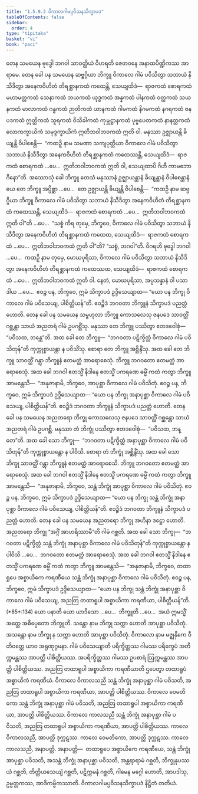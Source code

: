 ```yaml
---
title: "1.5.9.3 ဝိကာလဂါမပ္ပဝိသနသိက္ခာပဒ"
tableOfContents: false
sidebar:
  order: 4
type: "tipitaka"
basket: "vi"
book: "paci"
---
```



<DynamicBreadcrumb />

<Division number="508" book="paci">

<Paragraph number="1498" book="paci">
တေန သမယေန ဗုဒ္ဓေါ ဘဂဝါ သာဝတ္ထိယံ ဝိဟရတိ ဇေတဝနေ အနာထပိဏ္ဍိကဿ အာရာမေ. တေန ခေါ ပန သမယေန ဆဗ္ဗဂ္ဂိယာ ဘိက္ခူ ဝိကာလေ ဂါမံ ပဝိသိတွာ သဘာယံ နိသီဒိတွာ အနေကဝိဟိတံ တိရစ္ဆာနကထံ ကထေန္တိ, သေယျထိဒံ—  ရာဇကထံ စောရကထံ မဟာမတ္တကထံ သေနာကထံ ဘယကထံ ယုဒ္ဓကထံ အန္နကထံ ပါနကထံ ဝတ္ထကထံ သယနကထံ မာလာကထံ ဂန္ဓကထံ ဉာတိကထံ ယာနကထံ ဂါမကထံ နိဂမကထံ နဂရကထံ ဇနပဒကထံ ဣတ္ထိကထံ သူရကထံ ဝိသိခါကထံ ကုမ္ဘဋ္ဌာနကထံ ပုဗ္ဗပေတကထံ နာနတ္တကထံ လောကက္ခာယိကံ သမုဒ္ဒက္ခာယိကံ ဣတိဘဝါဘဝကထံ ဣတိ ဝါ. မနုဿာ ဥဇ္ဈာယန္တိ ခိယျန္တိ ဝိပါစေန္တိ—  “ကထဉှိ နာမ သမဏာ သကျပုတ္တိယာ ဝိကာလေ ဂါမံ ပဝိသိတွာ သဘာယံ နိသီဒိတွာ အနေကဝိဟိတံ တိရစ္ဆာနကထံ ကထေဿန္တိ, သေယျထိဒံ—  ရာဇကထံ စောရကထံ …ပေ…  ဣတိဘဝါဘဝကထံ ဣတိ ဝါ, သေယျထာပိ ဂိဟီ ကာမဘောဂိနော”တိ.
</Paragraph>

<Paragraph number="1499" book="paci">
အဿောသုံ ခေါ ဘိက္ခူ တေသံ မနုဿာနံ ဥဇ္ဈာယန္တာနံ ခိယျန္တာနံ ဝိပါစေန္တာနံ. ယေ တေ ဘိက္ခူ အပ္ပိစ္ဆာ …ပေ…  တေ ဥဇ္ဈာယန္တိ ခိယျန္တိ ဝိပါစေန္တိ—  “ကထဉှိ နာမ ဆဗ္ဗဂ္ဂိယာ ဘိက္ခူ ဝိကာလေ ဂါမံ ပဝိသိတွာ သဘာယံ နိသီဒိတွာ အနေကဝိဟိတံ တိရစ္ဆာနကထံ ကထေဿန္တိ, သေယျထိဒံ—  ရာဇကထံ စောရကထံ …ပေ…  ဣတိဘဝါဘဝကထံ ဣတိ ဝါ”တိ …ပေ…  “သစ္စံ ကိရ တုမှေ, ဘိက္ခဝေ, ဝိကာလေ ဂါမံ ပဝိသိတွာ သဘာယံ နိသီဒိတွာ အနေကဝိဟိတံ တိရစ္ဆာနကထံ ကထေထ, သေယျထိဒံ—  ရာဇကထံ စောရကထံ …ပေ…  ဣတိဘဝါဘဝကထံ ဣတိ ဝါ”တိ? “သစ္စံ, ဘဂဝါ”တိ. ဝိဂရဟိ ဗုဒ္ဓေါ ဘဂဝါ …ပေ…  ကထဉှိ နာမ တုမှေ, မောဃပုရိသာ, ဝိကာလေ ဂါမံ ပဝိသိတွာ သဘာယံ နိသီဒိတွာ အနေကဝိဟိတံ တိရစ္ဆာနကထံ ကထေဿထ, သေယျထိဒံ—  ရာဇကထံ စောရကထံ …ပေ…  ဣတိဘဝါဘဝကထံ ဣတိ ဝါ. နေတံ, မောဃပုရိသာ, အပ္ပသန္နာနံ ဝါ ပသာဒါယ …ပေ…  ဧဝဉ္စ ပန, ဘိက္ခဝေ, ဣမံ သိက္ခာပဒံ ဥဒ္ဒိသေယျာထ—
</Paragraph>

<Paragraph number="1500" book="paci">
<Emphasis>“ယော ပန ဘိက္ခု ဝိကာလေ ဂါမံ ပဝိသေယျ, ပါစိတ္တိယန်”</Emphasis>တိ.
</Paragraph>

<Paragraph number="1501" book="paci">
ဧဝဉ္စိဒံ ဘဂဝတာ ဘိက္ခူနံ သိက္ခာပဒံ ပညတ္တံ ဟောတိ.
</Paragraph>

</Division>
<Division number="509" book="paci">

<Paragraph number="1502" book="paci">
တေန ခေါ ပန သမယေန သမ္ဗဟုလာ ဘိက္ခူ ကောသလေသု ဇနပဒေ သာဝတ္ထိံ ဂစ္ဆန္တာ သာယံ အညတရံ ဂါမံ ဥပဂစ္ဆိံသု. မနုဿာ တေ ဘိက္ခူ ပဿိတွာ ဧတဒဝေါစုံ—  “ပဝိသထ, ဘန္တေ”တိ. အထ ခေါ တေ ဘိက္ခူ—  “ဘဂဝတာ ပဋိက္ခိတ္တံ ဝိကာလေ ဂါမံ ပဝိသိတုန်”တိ ကုက္ကုစ္စာယန္တာ န ပဝိသိံသု. စောရာ တေ ဘိက္ခူ အစ္ဆိန္ဒိံသု. အထ ခေါ တေ ဘိက္ခူ သာဝတ္ထိံ ဂန္တွာ ဘိက္ခူနံ ဧတမတ္ထံ အာရောစေသုံ. ဘိက္ခူ ဘဂဝတော ဧတမတ္ထံ အာရောစေသုံ. အထ ခေါ ဘဂဝါ ဧတသ္မိံ နိဒါနေ ဧတသ္မိံ ပကရဏေ ဓမ္မိံ ကထံ ကတွာ ဘိက္ခူ အာမန္တေသိ—  “အနုဇာနာမိ, ဘိက္ခဝေ, အာပုစ္ဆာ ဝိကာလေ ဂါမံ ပဝိသိတုံ. ဧဝဉ္စ ပန, ဘိက္ခဝေ, ဣမံ သိက္ခာပဒံ ဥဒ္ဒိသေယျာထ—
</Paragraph>

<Paragraph number="1503" book="paci">
<Emphasis>“ယော ပန ဘိက္ခု အနာပုစ္ဆာ ဝိကာလေ ဂါမံ ပဝိသေယျ, ပါစိတ္တိယန်”</Emphasis>တိ.
</Paragraph>

<Paragraph number="1504" book="paci">
ဧဝဉ္စိဒံ ဘဂဝတာ ဘိက္ခူနံ သိက္ခာပဒံ ပညတ္တံ ဟောတိ.
</Paragraph>

</Division>
<Division number="510" book="paci">

<Paragraph number="1505" book="paci">
တေန ခေါ ပန သမယေန အညတရော ဘိက္ခု ကောသလေသု ဇနပဒေ သာဝတ္ထိံ ဂစ္ဆန္တော သာယံ အညတရံ ဂါမံ ဥပဂစ္ဆိ. မနုဿာ တံ ဘိက္ခုံ ပဿိတွာ ဧတဒဝေါစုံ—  “ပဝိသထ, ဘန္တေ”တိ. အထ ခေါ သော ဘိက္ခု—  “ဘဂဝတာ ပဋိက္ခိတ္တံ အနာပုစ္ဆာ ဝိကာလေ ဂါမံ ပဝိသိတုန်”တိ ကုက္ကုစ္စာယန္တော န ပါဝိသိ. စောရာ တံ ဘိက္ခုံ အစ္ဆိန္ဒိံသု. အထ ခေါ သော ဘိက္ခု သာဝတ္ထိံ ဂန္တွာ ဘိက္ခူနံ ဧတမတ္ထံ အာရောစေသိ. ဘိက္ခူ ဘဂဝတော ဧတမတ္ထံ အာရောစေသုံ. အထ ခေါ ဘဂဝါ ဧတသ္မိံ နိဒါနေ ဧတသ္မိံ ပကရဏေ ဓမ္မိံ ကထံ ကတွာ ဘိက္ခူ အာမန္တေသိ—  “အနုဇာနာမိ, ဘိက္ခဝေ, သန္တံ ဘိက္ခုံ အာပုစ္ဆာ ဝိကာလေ ဂါမံ ပဝိသိတုံ. ဧဝဉ္စ ပန, ဘိက္ခဝေ, ဣမံ သိက္ခာပဒံ ဥဒ္ဒိသေယျာထ—
</Paragraph>

<Paragraph number="1506" book="paci">
<Emphasis>“ယော ပန ဘိက္ခု သန္တံ ဘိက္ခုံ အနာပုစ္ဆာ ဝိကာလေ ဂါမံ ပဝိသေယျ, ပါစိတ္တိယန်”</Emphasis>တိ.
</Paragraph>

<Paragraph number="1507" book="paci">
ဧဝဉ္စိဒံ ဘဂဝတာ ဘိက္ခူနံ သိက္ခာပဒံ ပညတ္တံ ဟောတိ.
</Paragraph>

</Division>
<Division number="511" book="paci">

<Paragraph number="1508" book="paci">
တေန ခေါ ပန သမယေန အညတရော ဘိက္ခု အဟိနာ ဒဋ္ဌော ဟောတိ. အညတရော ဘိက္ခု “အဂ္ဂိံ အာဟရိဿာမီ”တိ ဂါမံ ဂစ္ဆတိ. အထ ခေါ သော ဘိက္ခု—  “ဘဂဝတာ ပဋိက္ခိတ္တံ သန္တံ ဘိက္ခုံ အနာပုစ္ဆာ ဝိကာလေ ဂါမံ ပဝိသိတုန်”တိ ကုက္ကုစ္စာယန္တော န ပါဝိသိ …ပေ…  ဘဂဝတော ဧတမတ္ထံ အာရောစေသုံ. အထ ခေါ ဘဂဝါ ဧတသ္မိံ နိဒါနေ ဧတသ္မိံ ပကရဏေ ဓမ္မိံ ကထံ ကတွာ ဘိက္ခူ အာမန္တေသိ—  “အနုဇာနာမိ, ဘိက္ခဝေ, တထာရူပေ အစ္စာယိကေ ကရဏီယေ သန္တံ ဘိက္ခုံ အနာပုစ္ဆာ ဝိကာလေ ဂါမံ ပဝိသိတုံ. ဧဝဉ္စ ပန, ဘိက္ခဝေ, ဣမံ သိက္ခာပဒံ ဥဒ္ဒိသေယျာထ—
</Paragraph>

</Division>
<Division number="512" book="paci">

<Paragraph number="1509" book="paci">
<Emphasis>“ယော ပန ဘိက္ခု သန္တံ ဘိက္ခုံ အနာပုစ္ဆာ ဝိကာလေ ဂါမံ ပဝိသေယျ, အညတြ တထာရူပါ အစ္စာယိကာ ကရဏီယာ, ပါစိတ္တိယန်”</Emphasis>တိ. (*85*:<Emphasis>134</Emphasis>)
</Paragraph>

</Division>
<Division number="513" book="paci">

<Paragraph number="1510" book="paci">
<Emphasis>ယော ပနာ</Emphasis>တိ ယော ယာဒိသော …ပေ…  <Emphasis>ဘိက္ခူ</Emphasis>တိ …ပေ…  အယံ ဣမသ္မိံ အတ္ထေ အဓိပ္ပေတော ဘိက္ခူတိ.
</Paragraph>

<Paragraph number="1511" book="paci">
<Emphasis>သန္တော</Emphasis> နာမ ဘိက္ခု သက္ကာ ဟောတိ အာပုစ္ဆာ ပဝိသိတုံ.
</Paragraph>

<Paragraph number="1512" book="paci">
<Emphasis>အသန္တော</Emphasis> နာမ ဘိက္ခု န သက္ကာ ဟောတိ အာပုစ္ဆာ ပဝိသိတုံ.
</Paragraph>

<Paragraph number="1513" book="paci">
<Emphasis>ဝိကာလော</Emphasis> နာမ မဇ္ဈနှိကေ ဝီတိဝတ္တေ ယာဝ အရုဏုဂ္ဂမနာ.
</Paragraph>

<Paragraph number="1514" book="paci">
<Emphasis>ဂါမံ ပဝိသေယျာ</Emphasis>တိ ပရိက္ခိတ္တဿ ဂါမဿ ပရိက္ခေပံ အတိက္ကမန္တဿ အာပတ္တိ ပါစိတ္တိယဿ. အပရိက္ခိတ္တဿ ဂါမဿ ဥပစာရံ ဩက္ကမန္တဿ အာပတ္တိ ပါစိတ္တိယဿ.
</Paragraph>

<Paragraph number="1515" book="paci">
<Emphasis>အညတြ တထာရူပါ အစ္စာယိကာ ကရဏီယာ</Emphasis>တိ ဌပေတွာ တထာရူပံ အစ္စာယိကံ ကရဏီယံ.
</Paragraph>

</Division>
<Division number="514" book="paci">

<Paragraph number="1516" book="paci">
ဝိကာလေ ဝိကာလသညီ သန္တံ ဘိက္ခုံ အနာပုစ္ဆာ ဂါမံ ပဝိသတိ, အညတြ တထာရူပါ အစ္စာယိကာ ကရဏီယာ, အာပတ္တိ ပါစိတ္တိယဿ. ဝိကာလေ ဝေမတိကော သန္တံ ဘိက္ခုံ အနာပုစ္ဆာ ဂါမံ ပဝိသတိ, အညတြ တထာရူပါ အစ္စာယိကာ ကရဏီယာ, အာပတ္တိ ပါစိတ္တိယဿ. ဝိကာလေ ကာလသညီ သန္တံ ဘိက္ခုံ အနာပုစ္ဆာ ဂါမံ ပဝိသတိ, အညတြ တထာရူပါ အစ္စာယိကာ ကရဏီယာ, အာပတ္တိ ပါစိတ္တိယဿ.
</Paragraph>

<Paragraph number="1517" book="paci">
ကာလေ ဝိကာလသညီ, အာပတ္တိ ဒုက္ကဋဿ. ကာလေ ဝေမတိကော, အာပတ္တိ ဒုက္ကဋဿ. ကာလေ ကာလသညီ, အနာပတ္တိ.
</Paragraph>

</Division>
<Division number="515" book="paci">

<Paragraph number="1518" book="paci">
အနာပတ္တိ—  တထာရူပေ အစ္စာယိကေ ကရဏီယေ, သန္တံ ဘိက္ခုံ အာပုစ္ဆာ ပဝိသတိ, အသန္တံ ဘိက္ခုံ အနာပုစ္ဆာ ပဝိသတိ, အန္တရာရာမံ ဂစ္ဆတိ, ဘိက္ခုနုပဿယံ ဂစ္ဆတိ, တိတ္ထိယသေယျံ ဂစ္ဆတိ, ပဋိက္ကမနံ ဂစ္ဆတိ, ဂါမေန မဂ္ဂေါ ဟောတိ, အာပဒါသု, ဥမ္မတ္တကဿ, အာဒိကမ္မိကဿာတိ.

</Paragraph>
</Division>

<Paragraph number="1519" type="center" book="paci">
ဝိကာလဂါမပ္ပဝိသနသိက္ခာပဒံ နိဋ္ဌိတံ တတိယံ.
</Paragraph>